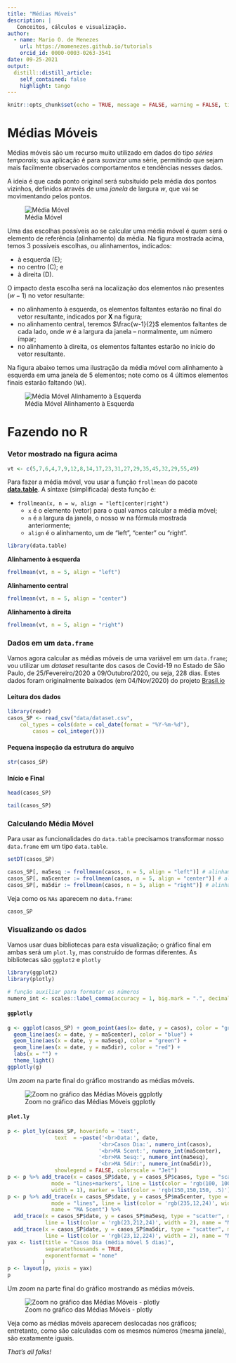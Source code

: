 ```yaml
---
title: "Médias Móveis"
description: |
   Conceitos, cálculos e visualização.
author:
  - name: Mario O. de Menezes
    url: https://momenezes.github.io/tutorials
    orcid_id: 0000-0003-0263-3541
date: 09-25-2021
output:
  distill::distill_article:
    self_contained: false
    highlight: tango
---
```




```r
knitr::opts_chunk$set(echo = TRUE, message = FALSE, warning = FALSE, tidy = TRUE, R.options = list(width = 60))
```

# Médias Móveis

Médias móveis são um recurso muito utilizado em dados do tipo *séries temporais*; sua aplicação é para _suavizar_ uma série, permitindo que sejam mais facilmente observados comportamentos e tendências nesses dados.

A ideia é que cada ponto original será subsituído pela média dos pontos vizinhos, definidos através de uma _janela_ de largura $w$, que vai se movimentando pelos pontos. 

![Média Móvel](figures/ilustracao_media_movel.png)

Uma das escolhas possíveis ao se calcular uma média móvel é quem será o elemento de referência (alinhamento) da média. Na figura mostrada acima, temos 3 possíveis escolhas, ou alinhamentos, indicados:

- à esquerda (E);
- no centro (C); e
- à direita (D).

O impacto desta escolha será na localização dos elementos não presentes ($w-1$) no vetor resultante:

- no alinhamento à esquerda, os elementos faltantes estarão no final do vetor resultante, indicados por **X** na figura;
- no alinhamento central, teremos $\frac{w-1}{2}$ elementos faltantes de cada lado, onde $w$ é a largura da janela -- normalmente, um número ímpar;
- no alinhamento à direita, os elementos faltantes estarão no início do vetor resultante.

Na figura abaixo temos uma ilustração da média móvel com alinhamento à esquerda em uma janela de 5 elementos; note como os 4 últimos elementos finais estarão faltando (`NA`).

![Média Móvel Alinhamento à Esquerda](figures/ilustracao_media_movel_esq.png)

# Fazendo no **R**

### Vetor mostrado na figura acima

```r
vt <- c(5,7,6,4,7,9,12,8,14,17,23,31,27,29,35,45,32,29,55,49)
```

Para fazer a média móvel, vou usar a função `frollmean` do pacote [**data.table**](https://cran.r-project.org/web/packages/data.table/index.html). A síntaxe (simplificada) desta função é:

- `frollmean(x, n = w, align = "left|center|right")`
    * `x` é o elemento (vetor) para o qual vamos calcular a média móvel;
    * `n` é a largura da janela, o nosso $w$ na fórmula mostrada anteriormente;
    * `align` é o alinhamento, um de "left", "center" ou "right".

```r
library(data.table)
```

**Alinhamento à esquerda**

```r
frollmean(vt, n = 5, align = "left")
```

**Alinhamento central**

```r
frollmean(vt, n = 5, align = "center")
```

**Alinhamento à direita**

```r
frollmean(vt, n = 5, align = "right")
```

### Dados em um `data.frame`

Vamos agora calcular as médias móveis de uma variável em um `data.frame`; vou utilizar um _dataset_ resultante dos casos de Covid-19 no Estado de São Paulo, de 25/Fevereiro/2020 a 09/Outubro/2020, ou seja, 228 dias. Estes dados foram originalmente baixados (em 04/Nov/2020) do projeto [Brasil.io](https://brasil.io/)

#### Leitura dos dados
```r
library(readr)
casos_SP <- read_csv("data/dataset.csv", 
    col_types = cols(date = col_date(format = "%Y-%m-%d"), 
        casos = col_integer()))
```

#### Pequena inspeção da estrutura do arquivo

```r
str(casos_SP)
```

#### Início e Final

```r
head(casos_SP)
```


```r
tail(casos_SP)
```


### Calculando Média Móvel

Para usar as funcionalidades do `data.table` precisamos transformar nosso `data.frame` em um tipo `data.table`.

```r
setDT(casos_SP)
```

```r
casos_SP[, ma5esq := frollmean(casos, n = 5, align = "left")] # alinhamento à esquerda
casos_SP[, ma5center := frollmean(casos, n = 5, align = "center")] # alinhamento central
casos_SP[, ma5dir := frollmean(casos, n = 5, align = "right")] # alinhamento à direita
```

Veja como os `NAs` aparecem no `data.frame`:

```r
casos_SP
```

### Visualizando os dados

Vamos usar duas bibliotecas para esta visualização; o gráfico final em ambas será um `plot.ly`, mas construído de formas diferentes. As bibliotecas são `ggplot2` e `plotly`


```r
library(ggplot2)
library(plotly)
```

```r
# função auxiliar para formatar os números
numero_int <- scales::label_comma(accuracy = 1, big.mark = ".", decimal.mark = ",")
```


#### `ggplotly`

```r
g <- ggplot(casos_SP) + geom_point(aes(x= date, y = casos), color = "gray") + 
  geom_line(aes(x = date, y = ma5center), color = "blue") +
  geom_line(aes(x = date, y = ma5esq), color = "green") +
  geom_line(aes(x = date, y = ma5dir), color = "red") +
  labs(x = "") +
  theme_light()
ggplotly(g)
```

Um _zoom_ na parte final do gráfico mostrando as médias móveis.

![Zoom no gráfico das Médias Móveis ggplotly](figures/zoom_ggplotly_medmovs.png)


#### `plot.ly`

```r
p <- plot_ly(casos_SP, hoverinfo = 'text', 
               text  = ~paste('<br>Data:', date,
                             '<br>Casos Dia:', numero_int(casos),
                             '<br>MA 5cent:', numero_int(ma5center),
                             '<br>MA 5esq:', numero_int(ma5esq),
                             '<br>MA 5dir:', numero_int(ma5dir)),  
               showlegend = FALSE, colorscale = "Jet")
p <- p %>% add_trace(x = casos_SP$date, y = casos_SP$casos, type = "scatter", 
              mode = "lines+markers", line = list(color = 'rgb(100, 100, 100)', 
              width = 1), marker = list(color = 'rgb(150,150,150, .5)'), name = "Casos")
p <- p %>% add_trace(x = casos_SP$date, y = casos_SP$ma5center, type = "scatter", 
              mode = "lines", line = list(color = 'rgb(235,12,24)', width = 2), 
              name = "MA 5cent") %>% 
  add_trace(x = casos_SP$date, y = casos_SP$ma5esq, type = "scatter", mode = "lines", 
            line = list(color = 'rgb(23,212,24)', width = 2), name = "MA 5esq") %>% 
  add_trace(x = casos_SP$date, y = casos_SP$ma5dir, type = "scatter", mode = "lines", 
            line = list(color = 'rgb(23,12,224)', width = 2), name = "MA 5dir") 
yax <- list(title = "Casos Dia (média móvel 5 dias)",
            separatethousands = TRUE,
            exponentformat = "none"
           )
p <- layout(p, yaxis = yax)
p
```

Um _zoom_ na parte final do gráfico mostrando as médias móveis.

![Zoom no gráfico das Médias Móveis - plotly](figures/zoom_plotly_medmovs.png)



Veja como as médias móveis aparecem deslocadas nos gráficos; entretanto, como são calculadas com os mesmos números (mesma janela), são exatamente iguais. 

_That's all folks!_




